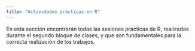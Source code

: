 ```yaml
---
title: "Actividades prácticas en R"
---
```


En esta sección encontrarán todas las sesiones prácticas de R, realizadas durante el segundo bloque de clases, y que son fundamentales para la correcta realización de los trabajos.
